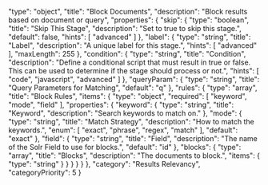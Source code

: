   "type": "object",
  "title": "Block Documents",
  "description": "Block results based on document or query",
  "properties": {
    "skip": {
      "type": "boolean",
      "title": "Skip This Stage",
      "description": "Set to true to skip this stage.",
      "default": false,
      "hints": [
        "advanced"
      ]
    },
    "label": {
      "type": "string",
      "title": "Label",
      "description": "A unique label for this stage.",
      "hints": [
        "advanced"
      ],
      "maxLength": 255
    },
    "condition": {
      "type": "string",
      "title": "Condition",
      "description": "Define a conditional script that must result in true or false. This can be used to determine if the stage should process or not.",
      "hints": [
        "code",
        "javascript",
        "advanced"
      ]
    },
    "queryParam": {
      "type": "string",
      "title": "Query Parameters for Matching",
      "default": "q"
    },
    "rules": {
      "type": "array",
      "title": "Block Rules",
      "items": {
        "type": "object",
        "required": [
          "keyword",
          "mode",
          "field"
        ],
        "properties": {
          "keyword": {
            "type": "string",
            "title": "Keyword",
            "description": "Search keywords to match on."
          },
          "mode": {
            "type": "string",
            "title": "Match Strategy",
            "description": "How to match the keywords.",
            "enum": [
              "exact",
              "phrase",
              "regex",
              "match"
            ],
            "default": "exact"
          },
          "field": {
            "type": "string",
            "title": "Field",
            "description": "The name of the Solr Field to use for blocks.",
            "default": "id"
          },
          "blocks": {
            "type": "array",
            "title": "Blocks",
            "description": "The documents to block.",
            "items": {
              "type": "string"
            }
          }
        }
      }
    }
  },
  "category": "Results Relevancy",
  "categoryPriority": 5
}

